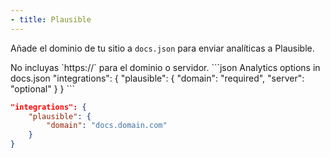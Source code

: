 ```yaml
---
- title: Plausible
---
```


Añade el dominio de tu sitio a `docs.json` para enviar analíticas a Plausible.

<Info>
  No incluyas `https://` para el dominio o servidor.
</Info>

<CodeGroup>
  ```json Analytics options in docs.json
  "integrations": {
      "plausible": {
          "domain": "required",
          "server": "optional"
      }
  }
  ```

  ```json Example
  "integrations": {
      "plausible": {
          "domain": "docs.domain.com"
      }
  }
  ```
</CodeGroup>
